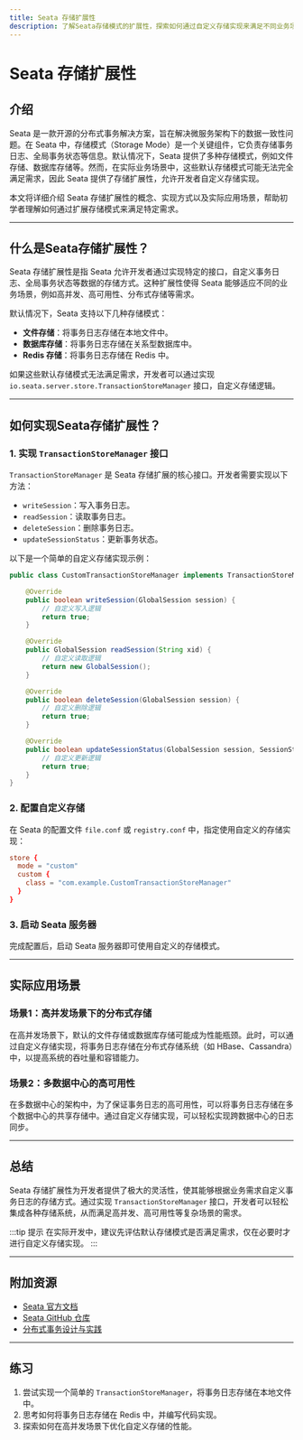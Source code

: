 ```yaml
---
title: Seata 存储扩展性
description: 了解Seata存储模式的扩展性，探索如何通过自定义存储实现来满足不同业务场景的需求。
---
```


# Seata 存储扩展性

## 介绍

Seata 是一款开源的分布式事务解决方案，旨在解决微服务架构下的数据一致性问题。在 Seata 中，存储模式（Storage Mode）是一个关键组件，它负责存储事务日志、全局事务状态等信息。默认情况下，Seata 提供了多种存储模式，例如文件存储、数据库存储等。然而，在实际业务场景中，这些默认存储模式可能无法完全满足需求，因此 Seata 提供了存储扩展性，允许开发者自定义存储实现。

本文将详细介绍 Seata 存储扩展性的概念、实现方式以及实际应用场景，帮助初学者理解如何通过扩展存储模式来满足特定需求。

---

## 什么是Seata存储扩展性？

Seata 存储扩展性是指 Seata 允许开发者通过实现特定的接口，自定义事务日志、全局事务状态等数据的存储方式。这种扩展性使得 Seata 能够适应不同的业务场景，例如高并发、高可用性、分布式存储等需求。

默认情况下，Seata 支持以下几种存储模式：
- **文件存储**：将事务日志存储在本地文件中。
- **数据库存储**：将事务日志存储在关系型数据库中。
- **Redis 存储**：将事务日志存储在 Redis 中。

如果这些默认存储模式无法满足需求，开发者可以通过实现 `io.seata.server.store.TransactionStoreManager` 接口，自定义存储逻辑。

---

## 如何实现Seata存储扩展性？

### 1. 实现 `TransactionStoreManager` 接口

`TransactionStoreManager` 是 Seata 存储扩展的核心接口。开发者需要实现以下方法：

- `writeSession`：写入事务日志。
- `readSession`：读取事务日志。
- `deleteSession`：删除事务日志。
- `updateSessionStatus`：更新事务状态。

以下是一个简单的自定义存储实现示例：

```java
public class CustomTransactionStoreManager implements TransactionStoreManager {

    @Override
    public boolean writeSession(GlobalSession session) {
        // 自定义写入逻辑
        return true;
    }

    @Override
    public GlobalSession readSession(String xid) {
        // 自定义读取逻辑
        return new GlobalSession();
    }

    @Override
    public boolean deleteSession(GlobalSession session) {
        // 自定义删除逻辑
        return true;
    }

    @Override
    public boolean updateSessionStatus(GlobalSession session, SessionStatus status) {
        // 自定义更新逻辑
        return true;
    }
}
```

### 2. 配置自定义存储

在 Seata 的配置文件 `file.conf` 或 `registry.conf` 中，指定使用自定义的存储实现：

```conf
store {
  mode = "custom"
  custom {
    class = "com.example.CustomTransactionStoreManager"
  }
}
```

### 3. 启动 Seata 服务器

完成配置后，启动 Seata 服务器即可使用自定义的存储模式。

---

## 实际应用场景

### 场景1：高并发场景下的分布式存储

在高并发场景下，默认的文件存储或数据库存储可能成为性能瓶颈。此时，可以通过自定义存储实现，将事务日志存储在分布式存储系统（如 HBase、Cassandra）中，以提高系统的吞吐量和容错能力。

### 场景2：多数据中心的高可用性

在多数据中心的架构中，为了保证事务日志的高可用性，可以将事务日志存储在多个数据中心的共享存储中。通过自定义存储实现，可以轻松实现跨数据中心的日志同步。

---

## 总结

Seata 存储扩展性为开发者提供了极大的灵活性，使其能够根据业务需求自定义事务日志的存储方式。通过实现 `TransactionStoreManager` 接口，开发者可以轻松集成各种存储系统，从而满足高并发、高可用性等复杂场景的需求。

:::tip 提示
在实际开发中，建议先评估默认存储模式是否满足需求，仅在必要时才进行自定义存储实现。
:::

---

## 附加资源

- [Seata 官方文档](https://seata.io/zh-cn/docs/)
- [Seata GitHub 仓库](https://github.com/seata/seata)
- [分布式事务设计与实践](https://example.com/distributed-transaction)

---

## 练习

1. 尝试实现一个简单的 `TransactionStoreManager`，将事务日志存储在本地文件中。
2. 思考如何将事务日志存储在 Redis 中，并编写代码实现。
3. 探索如何在高并发场景下优化自定义存储的性能。
